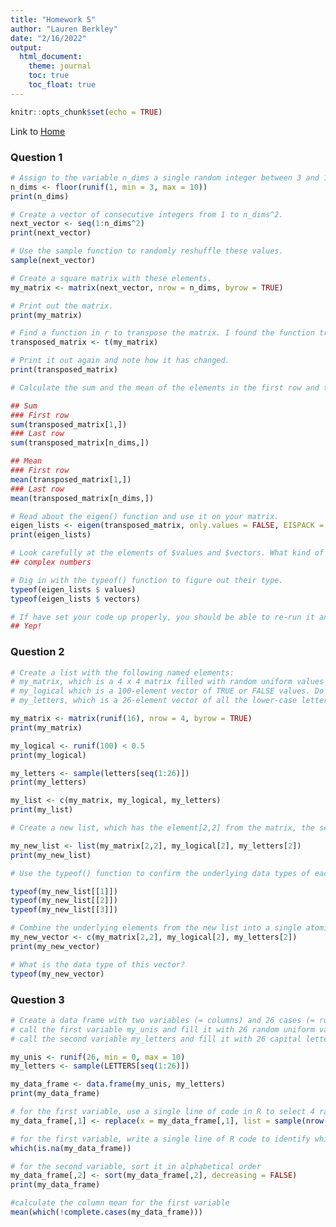 ```yaml
---
title: "Homework 5"
author: "Lauren Berkley"
date: "2/16/2022"
output:
  html_document:
    theme: journal
    toc: true
    toc_float: true
---
```


```r
knitr::opts_chunk$set(echo = TRUE)
```

Link to [Home](index.html)

### Question 1

```r
# Assign to the variable n_dims a single random integer between 3 and 10.
n_dims <- floor(runif(1, min = 3, max = 10))
print(n_dims)

# Create a vector of consecutive integers from 1 to n_dims^2.
next_vector <- seq(1:n_dims^2)
print(next_vector)

# Use the sample function to randomly reshuffle these values.
sample(next_vector)

# Create a square matrix with these elements.
my_matrix <- matrix(next_vector, nrow = n_dims, byrow = TRUE)

# Print out the matrix.
print(my_matrix)

# Find a function in r to transpose the matrix. I found the function transpose which is t(matrix).
transposed_matrix <- t(my_matrix)

# Print it out again and note how it has changed.
print(transposed_matrix)

# Calculate the sum and the mean of the elements in the first row and the last row.

## Sum
### First row
sum(transposed_matrix[1,])
### Last row
sum(transposed_matrix[n_dims,])

## Mean
### First row
mean(transposed_matrix[1,])
### Last row
mean(transposed_matrix[n_dims,])

# Read about the eigen() function and use it on your matrix.
eigen_lists <- eigen(transposed_matrix, only.values = FALSE, EISPACK = FALSE)
print(eigen_lists)

# Look carefully at the elements of $values and $vectors. What kind of numbers are these?
## complex numbers

# Dig in with the typeof() function to figure out their type.
typeof(eigen_lists $ values)
typeof(eigen_lists $ vectors)

# If have set your code up properly, you should be able to re-run it and create a matrix of different size because n_dims will change.
## Yep!
```

### Question 2

```r
# Create a list with the following named elements:
# my_matrix, which is a 4 x 4 matrix filled with random uniform values
# my_logical which is a 100-element vector of TRUE or FALSE values. Do this efficiently by setting up a vector of random values and then applying an inequality to it.
# my_letters, which is a 26-element vector of all the lower-case letters in random order.

my_matrix <- matrix(runif(16), nrow = 4, byrow = TRUE)
print(my_matrix)

my_logical <- runif(100) < 0.5
print(my_logical)

my_letters <- sample(letters[seq(1:26)])
print(my_letters)

my_list <- c(my_matrix, my_logical, my_letters)
print(my_list)

# Create a new list, which has the element[2,2] from the matrix, the second element of the logical vector, and the second element of the letters vector.

my_new_list <- list(my_matrix[2,2], my_logical[2], my_letters[2])
print(my_new_list)

# Use the typeof() function to confirm the underlying data types of each component in this list

typeof(my_new_list[[1]])
typeof(my_new_list[[2]])
typeof(my_new_list[[3]])

# Combine the underlying elements from the new list into a single atomic vector with the c() function.
my_new_vector <- c(my_matrix[2,2], my_logical[2], my_letters[2])
print(my_new_vector)

# What is the data type of this vector?
typeof(my_new_vector)
```

### Question 3
```r
# Create a data frame with two variables (= columns) and 26 cases (= rows).
# call the first variable my_unis and fill it with 26 random uniform values from 0 to 10
# call the second variable my_letters and fill it with 26 capital letters in random order.

my_unis <- runif(26, min = 0, max = 10)
my_letters <- sample(LETTERS[seq(1:26)])

my_data_frame <- data.frame(my_unis, my_letters)
print(my_data_frame)

# for the first variable, use a single line of code in R to select 4 random rows and replace the numerical values in those rows with NA.
my_data_frame[,1] <- replace(x = my_data_frame[,1], list = sample(nrow(my_data_frame),4), values = NA)

# for the first variable, write a single line of R code to identify which rows have the missing values.
which(is.na(my_data_frame))

# for the second variable, sort it in alphabetical order
my_data_frame[,2] <- sort(my_data_frame[,2], decreasing = FALSE)
print(my_data_frame)

#calculate the column mean for the first variable
mean(which(!complete.cases(my_data_frame)))
```



